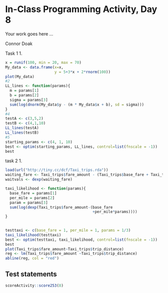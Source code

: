 # In-Class Programming Activity, Day 8

Your work goes here ...

Connor Doak

Task 1
1.
```r
x = runif(100, min = 20, max = 70)
My_data <- data.frame(x=x, 
                      y = 5+3*x + 2*rnorm(100))
plot(My_data)
#2
LL_lines <- function(params){
  m = params[1]
  b = params[2]
  sigma = params[3]
  sum(log(dnorm(My_data$y - (m * My_data$x + b), sd = sigma)))
}
#4
testA <- c(3,5,2)
testB <- c(4,1,10)
LL_lines(testA)
LL_lines(testB)
#5
starting_params <- c(4, 1, 10)
best <- optim(starting_params, LL_lines, control=list(fnscale = -1))
best
```
task 2
1. 
```r
load(url("http://tiny.cc/dcf/Taxi_trips.rda"))
waiting_fare <- Taxi_trips$fare_amount - (Taxi_trips$base_fare + Taxi_trips$per_mile*Taxi_trips$trip_distance)
waitvals <- dexp(waiting_fare)

taxi_likelihood <- function(params){
  base_fare = params[1]
  per_mile = params[2]
  param = params[3]
  sum(log(dexp(Taxi_trips$fare_amount-(base_fare
                                       +per_mile*params))))
}
 

testtaxi <- c(base_fare = 1, per_mile = 1, params = 1/3)
taxi_likelihood(testtaxi)
best <- optim(testtaxi, taxi_likelihood, control=list(fnscale = -1))
best
plot(Taxi_trips$fare_amount~Taxi_trips$trip_distance)
reg <- lm(Taxi_trips$fare_amount ~Taxi_trips$trip_distance)
abline(reg, col = "red")
```


## Test statements

```r
scoreActivity::score253(8)
```